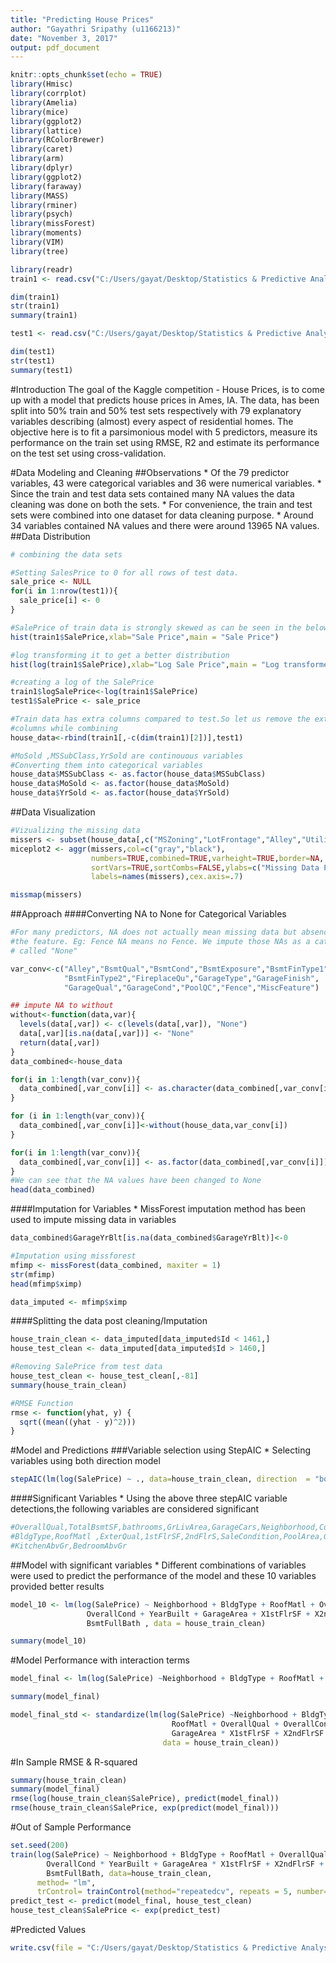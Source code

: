 ```yaml
---
title: "Predicting House Prices"
author: "Gayathri Sripathy (u1166213)"
date: "November 3, 2017"
output: pdf_document
---
```


```r
knitr::opts_chunk$set(echo = TRUE)
library(Hmisc)
library(corrplot)
library(Amelia)
library(mice)
library(ggplot2)
library(lattice)
library(RColorBrewer)
library(caret)
library(arm)
library(dplyr)
library(ggplot2)
library(faraway)
library(MASS)
library(rminer)
library(psych)
library(missForest)
library(moments)
library(VIM)
library(tree)

library(readr)
train1 <- read.csv("C:/Users/gayat/Desktop/Statistics & Predictive Analysis/November 2_Final Project/train.csv")

dim(train1)
str(train1)
summary(train1)

test1 <- read.csv("C:/Users/gayat/Desktop/Statistics & Predictive Analysis/November 2_Final Project/test.csv")

dim(test1)
str(test1)
summary(test1)
```

#Introduction
The goal of the Kaggle competition - House Prices, is to come up with a model that predicts house prices in Ames, IA. The data, has been split into 50% train and 50% test sets respectively with 79 explanatory variables describing (almost) every aspect of residential homes. The objective here is to fit a parsimonious model with 5 predictors, measure its performance on the train set using RMSE, R2 and estimate its performance on the test set using cross-validation.

#Data Modeling and Cleaning
##Observations
* Of the 79 predictor variables, 43 were categorical variables and 36 were numerical variables.
* Since the train and test data sets contained many NA values the data cleaning was done on both the sets.
* For convenience, the train and test sets were combined into one dataset for data cleaning purpose.
* Around 34 variables contained NA values and there were around 13965 NA values.
##Data Distribution
```r
# combining the data sets

#Setting SalesPrice to 0 for all rows of test data.
sale_price <- NULL
for(i in 1:nrow(test1)){
  sale_price[i] <- 0
}

#SalePrice of train data is strongly skewed as can be seen in the below histogram/
hist(train1$SalePrice,xlab="Sale Price",main = "Sale Price")

#log transforming it to get a better distribution
hist(log(train1$SalePrice),xlab="Log Sale Price",main = "Log transformed Sale Price")

#creating a log of the SalePrice
train1$logSalePrice<-log(train1$SalePrice)
test1$SalePrice <- sale_price

#Train data has extra columns compared to test.So let us remove the extra 
#columns while combining 
house_data<-rbind(train1[,-c(dim(train1)[2])],test1)

#MoSold ,MSSubClass,YrSold are continouous variables
#Converting them into categorical variables
house_data$MSSubClass <- as.factor(house_data$MSSubClass)
house_data$MoSold <- as.factor(house_data$MoSold)
house_data$YrSold <- as.factor(house_data$YrSold)
```
##Data Visualization
```r
#Vizualizing the missing data
missers <- subset(house_data[,c("MSZoning","LotFrontage","Alley","Utilities","Exterior1st","Exterior2nd","MasVnrType","MasVnrArea","BsmtQual","BsmtCond","BsmtExposure","BsmtFinType1","BsmtFinSF1","BsmtFinType2","BsmtFinSF2","BsmtUnfSF","TotalBsmtSF","Electrical","BsmtFullBath","BsmtHalfBath","KitchenQual","Functional","FireplaceQu","GarageType","GarageYrBlt","GarageFinish","GarageCars","GarageArea","GarageQual","GarageCond","PoolQC","Fence","MiscFeature","SaleType")])
miceplot2 <- aggr(missers,col=c("gray","black"),
                  numbers=TRUE,combined=TRUE,varheight=TRUE,border=NA,
                  sortVars=TRUE,sortCombs=FALSE,ylabs=c("Missing Data Pattern"),
                  labels=names(missers),cex.axis=.7)

missmap(missers)
```

##Approach
####Converting NA to None for Categorical Variables
```r
#For many predictors, NA does not actually mean missing data but absence of 
#the feature. Eg: Fence NA means no Fence. We impute those NAs as a category
# called "None"

var_conv<-c("Alley","BsmtQual","BsmtCond","BsmtExposure","BsmtFinType1",
            "BsmtFinType2","FireplaceQu","GarageType","GarageFinish",
            "GarageQual","GarageCond","PoolQC","Fence","MiscFeature")

## impute NA to without
without<-function(data,var){
  levels(data[,var]) <- c(levels(data[,var]), "None")
  data[,var][is.na(data[,var])] <- "None"
  return(data[,var])
}
data_combined<-house_data

for(i in 1:length(var_conv)){
  data_combined[,var_conv[i]] <- as.character(data_combined[,var_conv[i]])
}

for (i in 1:length(var_conv)){
  data_combined[,var_conv[i]]<-without(house_data,var_conv[i]) 
}

for(i in 1:length(var_conv)){
  data_combined[,var_conv[i]] <- as.factor(data_combined[,var_conv[i]])
}
#We can see that the NA values have been changed to None
head(data_combined)
```

####Imputation for Variables
* MissForest imputation method has been used to impute missing data in variables
```r
data_combined$GarageYrBlt[is.na(data_combined$GarageYrBlt)]<-0

#Imputation using missforest
mfimp <- missForest(data_combined, maxiter = 1)
str(mfimp)
head(mfimp$ximp)

data_imputed <- mfimp$ximp
```

####Splitting the data post cleaning/Imputation
```r
house_train_clean <- data_imputed[data_imputed$Id < 1461,]
house_test_clean <- data_imputed[data_imputed$Id > 1460,]

#Removing SalePrice from test data
house_test_clean <- house_test_clean[,-81]
summary(house_train_clean)

#RMSE Function
rmse <- function(yhat, y) {
  sqrt((mean((yhat - y)^2)))
}
```

#Model and Predictions
###Variable selection using StepAIC
* Selecting variables using both direction model

```r
stepAIC(lm(log(SalePrice) ~ ., data=house_train_clean, direction  = "both"))

```
####Significant Variables
* Using the above three stepAIC variable detections,the following variables are considered significant
```r
#OverallQual,TotalBsmtSF,bathrooms,GrLivArea,GarageCars,Neighborhood,Condition2,
#BldgType,RoofMatl ,ExterQual,1stFlrSF,2ndFlrS,SaleCondition,PoolArea,GarageArea,
#KitchenAbvGr,BedroomAbvGr
```
##Model with significant variables
* Different combinations of variables were used to predict the performance of the model and these 10 variables provided better results
```r
model_10 <- lm(log(SalePrice) ~ Neighborhood + BldgType + RoofMatl + OverallQual + 
                 OverallCond + YearBuilt + GarageArea + X1stFlrSF + X2ndFlrSF + 
                 BsmtFullBath , data = house_train_clean)

summary(model_10)
```
#Model Performance with interaction terms
```r
model_final <- lm(log(SalePrice) ~Neighborhood + BldgType + RoofMatl + OverallQual + OverallCond * YearBuilt + GarageArea * X1stFlrSF + X2ndFlrSF + BsmtFullBath , data = house_train_clean)

summary(model_final)

model_final_std <- standardize(lm(log(SalePrice) ~Neighborhood + BldgType + 
                                    RoofMatl + OverallQual + OverallCond * YearBuilt +
                                    GarageArea * X1stFlrSF + X2ndFlrSF + BsmtFullBath , 
                                  data = house_train_clean))
```

#In Sample RMSE & R-squared
```r
summary(house_train_clean)
summary(model_final)
rmse(log(house_train_clean$SalePrice), predict(model_final))
rmse(house_train_clean$SalePrice, exp(predict(model_final)))
```

#Out of Sample Performance
```r
set.seed(200)
train(log(SalePrice) ~ Neighborhood + BldgType + RoofMatl + OverallQual + 
        OverallCond * YearBuilt + GarageArea * X1stFlrSF + X2ndFlrSF + 
        BsmtFullBath, data=house_train_clean,
      method= "lm", 
      trControl= trainControl(method="repeatedcv", repeats = 5, number=10))
predict_test <- predict(model_final, house_test_clean)
house_test_clean$SalePrice <- exp(predict_test)

```


#Predicted Values
```r
write.csv(file = "C:/Users/gayat/Desktop/Statistics & Predictive Analysis/November 2_Final Project/testfinal.csv", house_test_clean)
```
